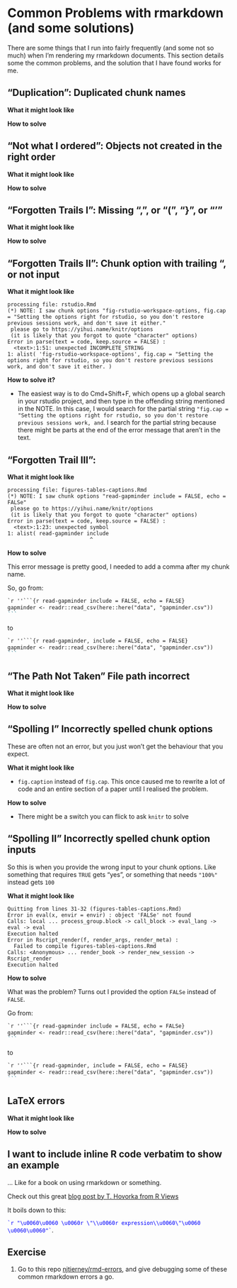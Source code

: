 # Common Problems with rmarkdown (and some solutions)

There are some things that I run into fairly frequently (and some not so much) when I'm rendering my rmarkdown documents. This section details some the common problems, and the solution that I have found works for me.

## "Duplication": Duplicated chunk names

**What it might look like**

**How to solve**

## "Not what I ordered": Objects not created in the right order

**What it might look like**

**How to solve**

## "Forgotten Trails I":  Missing ",", or "(", "}", or "'"

**What it might look like**

**How to solve**


## "Forgotten Trails II": Chunk option with trailing ", or not input

**What it might look like**

```
processing file: rstudio.Rmd
(*) NOTE: I saw chunk options "fig-rstudio-workspace-options, fig.cap = "Setting the options right for rstudio, so you don't restore previous sessions work, and don't save it either."
 please go to https://yihui.name/knitr/options
 (it is likely that you forgot to quote "character" options)
Error in parse(text = code, keep.source = FALSE) : 
  <text>:1:51: unexpected INCOMPLETE_STRING
1: alist( 'fig-rstudio-workspace-options', fig.cap = "Setting the options right for rstudio, so you don't restore previous sessions work, and don't save it either. )
```

**How to solve it?**

* The easiest way is to do Cmd+Shift+F, which opens up a global search in your rstudio project, and then type in the offending string mentioned in the NOTE. In this case, I would search for the partial string `"fig.cap = "Setting the options right for rstudio, so you don't restore previous sessions work, and`. I search for the partial string because there might be parts at the end of the error message that aren't in the text.

## "Forgotten Trail III": 

**What it might look like**

```
processing file: figures-tables-captions.Rmd
(*) NOTE: I saw chunk options "read-gapminder include = FALSE, echo = FALSe"
 please go to https://yihui.name/knitr/options
 (it is likely that you forgot to quote "character" options)
Error in parse(text = code, keep.source = FALSE) : 
  <text>:1:23: unexpected symbol
1: alist( read-gapminder include
                          ^
```

**How to solve**

This error message is pretty good, I needed to add a comma after my chunk name. 

So, go from:

````markdown
`r ''```{r read-gapminder include = FALSE, echo = FALSE}
gapminder <- readr::read_csv(here::here("data", "gapminder.csv"))
```
````

to 

````markdown
`r ''```{r read-gapminder, include = FALSE, echo = FALSE}
gapminder <- readr::read_csv(here::here("data", "gapminder.csv"))
```
````


## "The Path Not Taken" File path incorrect

**What it might look like**

**How to solve**

## "Spolling I" Incorrectly spelled chunk options

These are often not an error, but you just won't get the behaviour that you expect.

**What it might look like**

* `fig.caption` instead of `fig.cap`. This once caused me to rewrite a lot of code and an entire section of a paper until I realised the problem.

**How to solve**

* There might be a switch you can flick to ask `knitr` to solve

## "Spolling II" Incorrectly spelled chunk option inputs

So this is when you provide the wrong input to your chunk options. Like something that requires `TRUE` gets "yes", or something that needs `"100%"` instead gets `100`

**What it might look like**

```
Quitting from lines 31-32 (figures-tables-captions.Rmd) 
Error in eval(x, envir = envir) : object 'FALSe' not found
Calls: local ... process_group.block -> call_block -> eval_lang -> eval -> eval
Execution halted
Error in Rscript_render(f, render_args, render_meta) : 
  Failed to compile figures-tables-captions.Rmd
Calls: <Anonymous> ... render_book -> render_new_session -> Rscript_render
Execution halted
```

**How to solve**

What was the problem? Turns out I provided the option `FALSe` instead of `FALSE`.


Go from:

````markdown
`r ''```{r read-gapminder include = FALSE, echo = FALSe}
gapminder <- readr::read_csv(here::here("data", "gapminder.csv"))
```
````

to 

````markdown
`r ''```{r read-gapminder, include = FALSE, echo = FALSE}
gapminder <- readr::read_csv(here::here("data", "gapminder.csv"))
```
````



## LaTeX errors

**What it might look like**

**How to solve**

## I want to include inline R code verbatim to show an example

... Like for a book on using rmarkdown or something.

Check out this great [blog post by T. Hovorka from R Views](https://rviews.rstudio.com/2017/12/04/how-to-show-r-inline-code-blocks-in-r-markdown/)

It boils down to this:

<span style="color:blue">``` `r "\u0060\u0060 \u0060r \"\\u0060r expression\\u0060\"\u0060 \u0060\u0060"` ```</span>.

## Exercise {.exercise}

1. Go to this repo [njtierney/rmd-errors](https://github.com/njtierney/rmd-errors), and give debugging some of these common rmarkdown errors a go.
